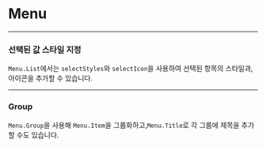 
<Meta of={MenuStories} />

# Menu

<div style={{ display: 'flex', justifyContent: 'center', paddingTop: '50px', paddingBottom: '100px' }}>
  <Story of={MenuStories.Default} />
</div>

<Controls />

---

### 선택된 값 스타일 지정

`Menu.List`에서는 `selectStyles`와 `selectIcon`을 사용하여 선택된 항목의 스타일과, 아이콘을 추가할 수 있습니다.

<Source language="tsx" dark code={MenuStories.Default.parameters.docs.source.code} />

---

### Group

`Menu.Group`을 사용해 `Menu.Item`을 그룹화하고,`Menu.Title`로 각 그룹에 제목을 추가할 수도 있습니다.

<div style={{ display: 'flex', justifyContent: 'center', paddingTop: '50px', paddingBottom: '100px' }}>
  <Story of={MenuStories.Group} />
</div>

<Source language="tsx" dark code={MenuStories.Group.parameters.docs.source.code} />
